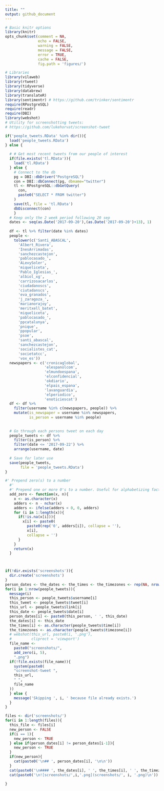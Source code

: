 ```yaml
---
title: ""
output: github_document
---
```



```r
# Basic knitr options
library(knitr)
opts_chunk$set(comment = NA, 
               echo = FALSE, 
               warning = FALSE, 
               message = FALSE, 
               error = TRUE, 
               cache = FALSE,
               fig.path = 'figures/')
```



```r
# Libraries
library(vilaweb)
library(rtweet)
library(tidyverse)
library(databrew)
library(translateR)
library(sentimentr) # https://github.com/trinker/sentimentr
require(RPostgreSQL)
require(readr)  
require(DBI)
library(webshot)
# Utility for screenshotting tweets:
# https://github.com/lukehorvat/screenshot-tweet
```

```r
if('people_tweets.RData' %in% dir()){
  load('people_tweets.RData')
} else {
  
  # # Get most recent tweets from our people of interest
  if(file.exists('tl.RData')){
    load('tl.RData')
  } else {
    # Connect to the db
    pg = DBI::dbDriver("PostgreSQL")
    con = DBI::dbConnect(pg, dbname="twitter")
    tl <- RPostgreSQL::dbGetQuery(
      con,
      paste0("SELECT * FROM twitter")
    )
    save(tl, file = 'tl.RData')  
    dbDisconnect(con)
    }
  # Keep only the 2 week period following 20 sep
  dates <- seq(as.Date('2017-09-20'),(as.Date('2017-09-20')+13), 1)
  
  df <- tl %>% filter(date %in% dates)
  people <- 
    tolower(c('Santi_ABASCAL',
      'Albert_Rivera',
      'InesArrimadas',
      'sanchezcastejon',
      'pablocasado_',
      'ALevySoler',
      'miqueliceta',
      'Pablo_Iglesias_',
      'albiol_xg',
      'carrizosacarlos',
      'ciudadanoscs',
      'ciutadanscs',
      'eva_granados',
      'j_zaragoza_',
      'marianorajoy',
      'meritxell_batet',
      'miqueliceta',
      'pablocasado_',
      'ppcatalunya',
      'pnique',
      'ppopular',
      'psoe',
      'santi_abascal',
      'sanchezcastejon',
      'socialistes_cat',
      'societatcc',
      'vox_es'))
  newspapers <- c('cronicaglobal',
                  'elespanolcom', 
                  'elmundoespana',
                  'elconfidencial',
                  'okdiario',
                  'elpais_espana',
                  'lavanguardia',
                  'elperiodico',
                  'enoticiescat')
  df <- df %>%
    filter(username %in% c(newspapers, people)) %>%
    mutate(is_newspaper = username %in% newspapers,
           is_person = username %in% people)
  
  
  # Go through each persons tweet on each day
  people_tweets <- df %>%
    filter(is_person) %>%
    filter(date <= '2017-09-22') %>%
    arrange(username, date)
  
  # Save for later use
  save(people_tweets,
       file = 'people_tweets.RData')
}

#' Prepend zero(s) to a number
  #' 
  #' Prepend one or more 0's to a number. Useful for alphabetizing facto levels named with numbers.
  add_zero <- function(x, n){
    x <- as.character(x)
    adders <- n - nchar(x)
    adders <- ifelse(adders < 0, 0, adders)
    for (i in 1:length(x)){
      if(!is.na(x[i])){
        x[i] <- paste0(
          paste0(rep('0', adders[i]), collapse = ''),
          x[i],
          collapse = '')  
      } 
    }
    return(x)
  }
  


if(!dir.exists('screenshots')){
  dir.create('screenshots')
}
person_dates <- the_dates <- the_times <- the_timezones <- rep(NA, nrow(people_tweets))
for(i in 1:nrow(people_tweets)){
  message(i)
  this_person <- people_tweets$username[i]
  this_tweet <- people_tweets$tweet[i]
  this_url <- people_tweets$link[i]
  this_date <- people_tweets$date[i]
  person_dates[i] <- paste0(this_person, ' ', this_date)
  the_dates[i] <- this_date
  the_times[i] <- as.character(people_tweets$time[i])
  the_timezones <- as.character(people_tweets$timezone[i])
  # webshot(this_url, paste0(i, '.png'), 
  #         cliprect = 'viewport')
  file_name <- 
    paste0("screenshots/",
    add_zero(i, 5),
    ".png")
  if(!file.exists(file_name)){
    system(paste0(
    "screenshot-tweet ",
    this_url,
    " ",
    file_name
  ))
  } else {
    message('Skipping ', i, ' because file already exists.')
  }
}

```

```r
files <- dir('screenshots/')
for(i in 1:length(files)){
  this_file <- files[i]
  new_person <- FALSE
  if(i == 1){
    new_person <- TRUE
  } else if(person_dates[i] != person_dates[i-1]){
    new_person <- TRUE
  }
  if(new_person){
    cat(paste0('\n## ', person_dates[i], '\n\n'))
  }
  cat(paste0('\n#### ', the_dates[i], ' ', the_times[i], ' ', the_timezones[i], '\n'))
  cat(paste0('\n![screenshots/',i,'.png](screenshots/', i, '.png)\n'))

}
```